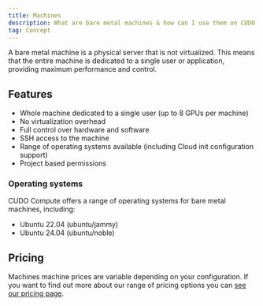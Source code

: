 ```yaml
---
title: Machines
description: What are bare metal machines & how can I use them on CUDO Compute?
tag: Concept
---
```


A bare metal machine is a physical server that is not virtualized. This means that the entire machine is dedicated to a single user or application, providing maximum performance and control.

## Features

- Whole machine dedicated to a single user (up to 8 GPUs per machine)
- No virtualization overhead
- Full control over hardware and software
- SSH access to the machine
- Range of operating systems available (including Cloud init configuration support)
- Project based permissions

### Operating systems

CUDO Compute offers a range of operating systems for bare metal machines, including:
- Ubuntu 22.04 (ubuntu/jammy)
- Ubuntu 24.04 (ubuntu/noble)

## Pricing

Machines machine prices are variable depending on your configuration. If you want to find out more about our range of pricing options you can [see our pricing page](https://www.cudocompute.com/pricing/bare-metal).
